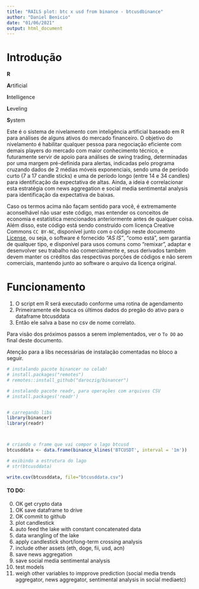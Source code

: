```yaml
---
title: "RAILS plot: btc x usd from binance - btcusdbinance"
author: "Daniel Benicio"
date: "01/06/2021"
output: html_document
---
```


# Introdução 

**R**

**A**rtificial

**I**ntelligence

**L**eveling

**S**ystem


Este é o sistema de nivelamento com inteligência artificial baseado em R para análises de alguns ativos do mercado financeiro. O objetivo do nivelamento é habilitar qualquer pessoa para negociação eficiente com demais players do mercado com maior conhecimento técnico, e futuramente servir de apoio para análises de swing trading, determinadas por uma margem pré-definida para alertas, indicadas pelo programa cruzando dados de 2 médias móveis exponenciais, sendo uma de período curto (7 a 17 candle sticks) e uma de período longo (entre 14 e 34 candles) para identificação da expectativa de altas. Ainda, a ideia é correlacionar esta estratégia com news aggregation e social media sentimental analysis para identificação da expectativa de baixas.

Caso os termos acima não façam sentido para você, é extremamente aconselhável não usar este código, mas entender os conceitos de economia e estatística mencionados anteriormente antes de qualquer coisa. Além disso, este código está sendo construído com licença Creative Commons `CC BY-NC`, disponível junto com o código neste documento [License](./LICENSE), ou seja, o software é fornecido _"AS IS"_, "como está", sem garantia de qualquer tipo, e disponível para usos comuns como "remixar", adaptar e desenvolver seu trabalho não comercialmente e, seus derivados também devem manter os créditos das respectivas porções de códigos e não serem comerciais, mantendo junto ao software o arquivo da licença original. 


# Funcionamento

1. O script em R será executado conforme uma rotina de agendamento
2. Primeiramente ele busca os últimos dados do pregão do ativo para o dataframe btcusddata
3. Então ele salva a base no csv de nome correlato.

Para visão dos próximos passos a serem implementados, ver o ` To DO` ao final deste documento.


Atenção para a libs necessárias de instalação comentadas no bloco a seguir.

```r
# instalando pacote binancer no colab!
# install.packages("remotes")
# remotes::install_github("daroczig/binancer")

# instalando pacote readr, para operações com arquivos CSV
# install.packages('readr')


# carregando libs
library(binancer)
library(readr)



# criando o frame que vai compor o lago btcusd
btcusddata <- data.frame(binance_klines('BTCUSDT', interval = '1m'))

# exibindo a estrutura do lago
# str(btcusddata)

write.csv(btcusddata, file="btcusddata.csv")

```



#### TO DO:

0. OK get crypto data
1. OK save dataframe to drive
2. OK commit to github 
3. plot candlestick
4. auto feed the lake with constant concatenated data
5. data wrangling of the lake
6. apply candlestick short/long-term crossing analysis
7. include other assets (eth, doge, fii, usd, acn)
8. save news aggregation
9. save social media sentimental analysis
10. test models
11. weigh other variables to impprove prediction (social media trends aggregator, news aggregator, sentimental analysis in social mediaetc)